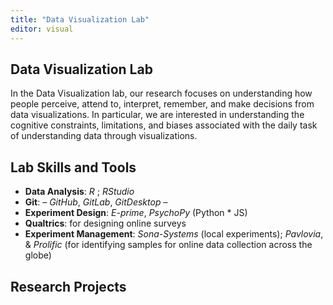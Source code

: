 ```yaml
---
title: "Data Visualization Lab"
editor: visual
---
```


## **Data Visualization Lab**

In the Data Visualization lab, our research focuses on understanding how people perceive, attend to, interpret, remember, and make decisions from data visualizations. In particular, we are interested in understanding the cognitive constraints, limitations, and biases associated with the daily task of understanding data through visualizations. 

## **Lab Skills and Tools**

- **Data Analysis**: *R* ; *RStudio* 
-   **Git**: -- *GitHub*, *GitLab*, *GitDesktop* --
- **Experiment Design**: *E-prime*, *PsychoPy* (Python * JS)
- **Qualtrics**: for designing online surveys
- **Experiment Management**: *Sona-Systems* (local experiments); *Pavlovia*, & *Prolific* (for identifying samples for online data collection across the globe)

## **Research Projects**

